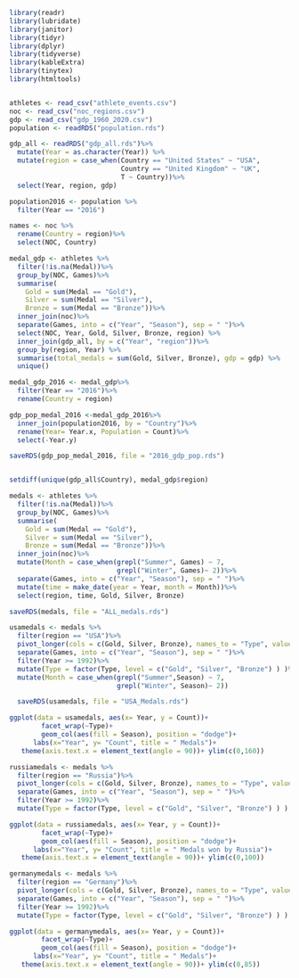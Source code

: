 ```r
library(readr)
library(lubridate)
library(janitor)
library(tidyr)
library(dplyr)
library(tidyverse)
library(kableExtra)
library(tinytex)
library(htmltools)


athletes <- read_csv("athlete_events.csv")
noc <- read_csv("noc_regions.csv")
gdp <- read_csv("gdp_1960_2020.csv")
population <- readRDS("population.rds")

gdp_all <- readRDS("gdp_all.rds")%>%
  mutate(Year = as.character(Year)) %>%
  mutate(region = case_when(Country == "United States" ~ "USA", 
                            Country == "United Kingdom" ~ "UK",
                            T ~ Country))%>%
  select(Year, region, gdp)

population2016 <- population %>%
  filter(Year == "2016")

names <- noc %>%
  rename(Country = region)%>%
  select(NOC, Country)

medal_gdp <- athletes %>%
  filter(!is.na(Medal))%>%
  group_by(NOC, Games)%>%
  summarise(
    Gold = sum(Medal == "Gold"),
    Silver = sum(Medal == "Silver"),
    Bronze = sum(Medal == "Bronze"))%>%
  inner_join(noc)%>%
  separate(Games, into = c("Year", "Season"), sep = " ")%>% 
  select(NOC, Year, Gold, Silver, Bronze, region) %>%
  inner_join(gdp_all, by = c("Year", "region"))%>%
  group_by(region, Year) %>%
  summarise(total_medals = sum(Gold, Silver, Bronze), gdp = gdp) %>%
  unique()

medal_gdp_2016 <- medal_gdp%>%
  filter(Year == "2016")%>%
  rename(Country = region)

gdp_pop_medal_2016 <-medal_gdp_2016%>%
  inner_join(population2016, by = "Country")%>%
  rename(Year= Year.x, Population = Count)%>%
  select(-Year.y)

saveRDS(gdp_pop_medal_2016, file = "2016_gdp_pop.rds")


setdiff(unique(gdp_all$Country), medal_gdp$region)

medals <- athletes %>%
  filter(!is.na(Medal))%>%
  group_by(NOC, Games)%>%
  summarise(
    Gold = sum(Medal == "Gold"),
    Silver = sum(Medal == "Silver"),
    Bronze = sum(Medal == "Bronze"))%>%
  inner_join(noc)%>%
  mutate(Month = case_when(grepl("Summer", Games) ~ 7, 
                           grepl("Winter", Games)~ 2))%>%
  separate(Games, into = c("Year", "Season"), sep = " ")%>% 
  mutate(time = make_date(year = Year, month = Month))%>% 
  select(region, time, Gold, Silver, Bronze)

saveRDS(medals, file = "ALL_medals.rds")

usamedals <- medals %>%
  filter(region == "USA")%>%
  pivot_longer(cols = c(Gold, Silver, Bronze), names_to = "Type", values_to = "Count")%>%
  separate(Games, into = c("Year", "Season"), sep = " ")%>%
  filter(Year >= 1992)%>%
  mutate(Type = factor(Type, level = c("Gold", "Silver", "Bronze") ) )%>%
  mutate(Month = case_when(grepl("Summer",Season) ~ 7, 
                           grepl("Winter", Season)~ 2))

  saveRDS(usamedals, file = "USA_Medals.rds")

ggplot(data = usamedals, aes(x= Year, y = Count))+
        facet_wrap(~Type)+
        geom_col(aes(fill = Season), position = "dodge")+ 
      labs(x="Year", y= "Count", title = " Medals")+
   theme(axis.text.x = element_text(angle = 90))+ ylim(c(0,160))
```




```r
russiamedals <- medals %>%
  filter(region == "Russia")%>%
  pivot_longer(cols = c(Gold, Silver, Bronze), names_to = "Type", values_to = "Count")%>%
  separate(Games, into = c("Year", "Season"), sep = " ")%>%
  filter(Year >= 1992)%>%
  mutate(Type = factor(Type, level = c("Gold", "Silver", "Bronze") ) )

ggplot(data = russiamedals, aes(x= Year, y = Count))+
        facet_wrap(~Type)+
        geom_col(aes(fill = Season), position = "dodge")+ 
      labs(x="Year", y= "Count", title = " Medals won by Russia")+
   theme(axis.text.x = element_text(angle = 90))+ ylim(c(0,100))

```


```r
germanymedals <- medals %>%
  filter(region == "Germany")%>%
  pivot_longer(cols = c(Gold, Silver, Bronze), names_to = "Type", values_to = "Count")%>%
  separate(Games, into = c("Year", "Season"), sep = " ")%>%
  filter(Year >= 1992)%>%
  mutate(Type = factor(Type, level = c("Gold", "Silver", "Bronze") ) )

ggplot(data = germanymedals, aes(x= Year, y = Count))+
        facet_wrap(~Type)+
        geom_col(aes(fill = Season), position = "dodge")+ 
      labs(x="Year", y= "Count", title = " Medals")+
   theme(axis.text.x = element_text(angle = 90))+ ylim(c(0,85))
```

